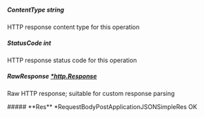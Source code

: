 
##### **ContentType** string
HTTP response content type for this operation

##### **StatusCode** int
HTTP response status code for this operation

##### **RawResponse** [*http.Response](https://pkg.go.dev/net/http#Response)
Raw HTTP response; suitable for custom response parsing

<Collapsible>
    ##### **Res** *RequestBodyPostApplicationJSONSimpleRes
    OK
    <Collapsible.Break/>
    <RequestBodyPostApplicationJSONSimpleRes/>
</Collapsible>

